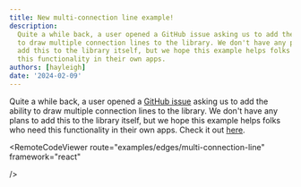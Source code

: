 ```yaml
---
title: New multi-connection line example!
description:
  Quite a while back, a user opened a GitHub issue asking us to add the ability
  to draw multiple connection lines to the library. We don't have any plans to
  add this to the library itself, but we hope this example helps folks who need
  this functionality in their own apps.
authors: [hayleigh]
date: '2024-02-09'
---
```



Quite a while back, a user opened a [GitHub issue](https://github.com/xyflow/web/issues/315)
asking us to add the ability to draw multiple connection lines to the library. We
don't have any plans to add this to the library itself, but we hope this example
helps folks who need this functionality in their own apps. Check it out
[here](/examples/edges/multi-connection-line).

<RemoteCodeViewer
  route="examples/edges/multi-connection-line"
  framework="react"
  
/>
